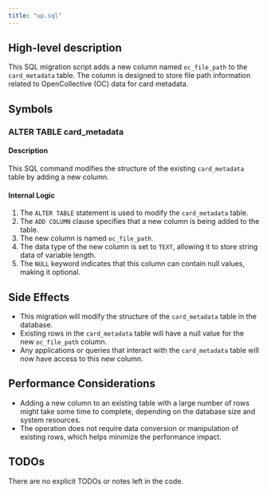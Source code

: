```yaml
---
title: "up.sql"
---
```


## High-level description
This SQL migration script adds a new column named `oc_file_path` to the `card_metadata` table. The column is designed to store file path information related to OpenCollective (OC) data for card metadata.

## Symbols

### ALTER TABLE card_metadata
#### Description
This SQL command modifies the structure of the existing `card_metadata` table by adding a new column.

#### Internal Logic
1. The `ALTER TABLE` statement is used to modify the `card_metadata` table.
2. The `ADD COLUMN` clause specifies that a new column is being added to the table.
3. The new column is named `oc_file_path`.
4. The data type of the new column is set to `TEXT`, allowing it to store string data of variable length.
5. The `NULL` keyword indicates that this column can contain null values, making it optional.

## Side Effects
- This migration will modify the structure of the `card_metadata` table in the database.
- Existing rows in the `card_metadata` table will have a null value for the new `oc_file_path` column.
- Any applications or queries that interact with the `card_metadata` table will now have access to this new column.

## Performance Considerations
- Adding a new column to an existing table with a large number of rows might take some time to complete, depending on the database size and system resources.
- The operation does not require data conversion or manipulation of existing rows, which helps minimize the performance impact.

## TODOs
There are no explicit TODOs or notes left in the code.